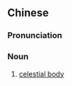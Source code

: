 {{also|星体}}
==Chinese==
{{zh-forms|s=星体}}

===Pronunciation===
{{zh-pron
|m=xīngtǐ
|c=sing1 tai2
|h=pfs=sên-thí
|mn=qz,xm,zz:seng-thé
|cat=n
}}

===Noun===
{{zh-noun}}

# [[celestial body]] {{gloss|natural object beyond Earth's atmosphere}}

{{zh-cat|Astronomy}}